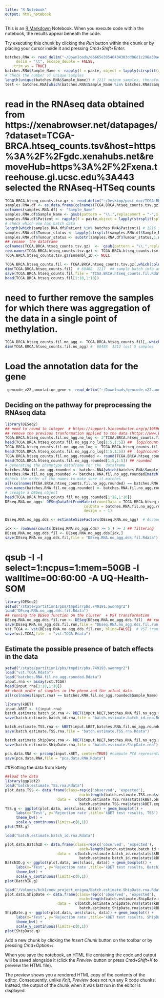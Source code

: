 ```yaml
---
title: "R Notebook"
output: html_notebook
---
```


This is an [R Markdown](http://rmarkdown.rstudio.com) Notebook. When you execute code within the notebook, the results appear beneath the code. 

Try executing this chunk by clicking the *Run* button within the chunk or by placing your cursor inside it and pressing *Cmd+Shift+Enter*. 

```r
batches.RNA <- read_delim("~/Downloads/e6665e30546434303dd06d1c296a30ac-data 2/original/batches.tsv", 
     delim = "\t", escape_double = FALSE, 
    trim_ws = TRUE)
batches.RNA$Sample_Name <- rapply(f = paste, object = lapply(strsplit(x = batches.RNA$Sample, split = "-"),"[",1:4),collapse = "-")
# Check the number of unique samples 
length(unique(batches.RNA$Sample_Name)) # 1217 unique samples, therefore some duplication present 
test <- batches.RNA[which(batches.RNA$Sample_Name %in% batches.RNA$Sample_Name[which(duplicated(batches.RNA$Sample_Name) == T)]),]
```
# read in the RNAseq data obtained from https://xenabrowser.net/datapages/?dataset=TCGA-BRCA.htseq_counts.tsv&host=https%3A%2F%2Fgdc.xenahubs.net&removeHub=https%3A%2F%2Fxena.treehouse.gi.ucsc.edu%3A443 selected  the RNAseq-HTSeq counts
```r
TCGA.BRCA.htseq_counts.tsv.gz <- read.delim("~/Desktop/post_doc/TCGA-BRCA.htseq_counts.tsv.gz.tsv")
samples.RNA.df <- as.data.frame(colnames(TCGA.BRCA.htseq_counts.tsv.gz)[-1])
colnames(samples.RNA.df) <- "Sample_Name"
samples.RNA.df$Sample_Name <- gsub(pattern = "\\.",replacement = "-",x = samples.RNA.df$Sample_Name)
samples.RNA.df$Patient <- rapply(f = paste,object = lapply(strsplit(split = "-", samples.RNA.df$Sample_Name),"[",1:3),collapse = "-")
# check which one has batch data 
length(which(samples.RNA.df$Patient %in% batches.RNA$Patient)) # 1216 samples  (includes normals and tumours)
samples.RNA.df$Tumour_status <- lapply(strsplit(samples.RNA.df$Sample_Name,split = "-"),"[[",4) ## obtain the tumour status of the tumour
samples.RNA.df$Tumour_status <- substr(samples.RNA.df$Tumour_status,1,nchar(samples.RNA.df$Tumour_status)-1) ## remove the last letter
## rename  the dataframe 
colnames(TCGA.BRCA.htseq_counts.tsv.gz)  <-  gsub(pattern = "\\.",replacement = "-",x = colnames(TCGA.BRCA.htseq_counts.tsv.gz))
row.names(TCGA.BRCA.htseq_counts.tsv.gz) <- TCGA.BRCA.htseq_counts.tsv.gz$Ensembl_ID
TCGA.BRCA.htseq_counts.tsv.gz$Ensembl_ID <- NULL

TCGA.BRCA.htseq_counts.fil <- TCGA.BRCA.htseq_counts.tsv.gz[,which(colnames(TCGA.BRCA.htseq_counts.tsv.gz) %in% batches.RNA$Sample_Name)]
dim(TCGA.BRCA.htseq_counts.fil)  # 60488  1217  ## sample batch info available for all samples! 
save(TCGA.BRCA.htseq_counts.fil,file = "TCGA.BRCA.htseq_counts.fil.Rdata")
head(TCGA.BRCA.htseq_counts.fil[1:10,1:10])

```
# need to further remove the samples for which  there was aggregation of the data in a single point of methylation.
```r
TCGA.BRCA.htseq_counts.fil.no_agg <- TCGA.BRCA.htseq_counts.fil[,-which(colnames(TCGA.BRCA.htseq_counts.fil) %in% batches.RNA$Sample_Name[which(duplicated(batches.RNA$Sample_Name) == T)])]
dim(TCGA.BRCA.htseq_counts.fil.no_agg) #  60488  1212 lost 5 samples

```
# Load the annotation data for the gene
```r
 gencode_v22_annotation_gene <- read_delim("~/Downloads/gencode.v22.annotation.gene.probeMap","\t", escape_double = FALSE, trim_ws = TRUE)

```
## Deciding on the pathway for preprocessing the RNAseq data 
```r
library(DESeq2)
## need to round to integer  # https://support.bioconductor.org/p/105964/
## remove the previous tranformation applied to the data (https://www.biostars.org/p/383669/)
TCGA.BRCA.htseq_counts.fil.no_agg.no_log <- 2^TCGA.BRCA.htseq_counts.fil.no_agg  
head(TCGA.BRCA.htseq_counts.fil.no_agg.no_log[1:5,1:5]) ##  log2(count+1) removed the log2 
TCGA.BRCA.htseq_counts.fil.no_agg.no_log <- TCGA.BRCA.htseq_counts.fil.no_agg.no_log - 1 ## remove the  + 1
head(TCGA.BRCA.htseq_counts.fil.no_agg.no_log[1:5,1:5]) ##  log2(count+1) removed the log2 
TCGA.BRCA.htseq_counts.fil.no_agg.rounded <- round(TCGA.BRCA.htseq_counts.fil.no_agg.no_log)
head(TCGA.BRCA.htseq_counts.fil.no_agg.rounded[1;5,1:5]) ## rounded 
# generating the phenotype dataframe for the  dataframe 
batches.RNA.fil.no_agg.rounded <- batches.RNA[which(batches.RNA$Sample_Name %in% colnames(TCGA.BRCA.htseq_counts.fil.no_agg.rounded)),]
batches.RNA.fil.no_agg.rounded <- batches.RNA.fil.no_agg.rounded[match(colnames(TCGA.BRCA.htseq_counts.fil.no_agg.rounded),batches.RNA.fil.no_agg.rounded$Sample_Name),]
#check the order of the names to make sure it matches
all(colnames(TCGA.BRCA.htseq_counts.fil.no_agg.rounded) == batches.RNA.fil.no_agg.rounded$Sample_Name) # TRUE
row.names(batches.RNA.fil.no_agg.rounded) <- batches.RNA.fil.no_agg.rounded$Sample_Name
# creagte a DESeq object 
head(TCGA.BRCA.htseq_counts.fil.no_agg.rounded[1:10,1:10])
DEseq.RNA.no_agg<- DESeqDataSetFromMatrix(countData = TCGA.BRCA.htseq_counts.fil.no_agg.rounded,
                                    colData = batches.RNA.fil.no_agg.rounded,
                                    design = ~ 1)

DEseq.RNA.no_agg.dds <- estimateSizeFactors(DEseq.RNA.no_agg)  # Accounts for the different sequencing depths among your libraries 

idx <- rowSums(counts(DEseq.RNA.no_agg.dds) >= 5 ) >= 3 ## filtering 
DEseq.RNA.no_agg.dds.fil <- DEseq.RNA.no_agg.dds[idx,]
save(DEseq.RNA.no_agg.dds.fil,file = "DEseq.RNA.no_agg.dds.fil.Rdata")


```
# qsub -I -l select=1:ncpus=1:mem=50GB -l walltime=00:60:00 -A UQ-Health-SOM
```r
library(DESeq2)
setwd("/state/partition1/pbs/tmpdir/pbs.749191.awonmgr2")
load("DEseq.RNA.no_agg.dds.fil.Rdata")
## running the DESeq function on the cluster  + VST transformation
DEseq.RNA.no_agg.dds.fil.run <- DESeq(DEseq.RNA.no_agg.dds.fil)  ## run the DESeq algorithm
save(DEseq.RNA.no_agg.dds.fil.run,file = "DEseq.RNA.no_agg.dds.fil.run.Rdata")
vst.TCGA <- vst(DEseq.RNA.no_agg.dds.fil.run, blind=FALSE)  # VST tranformation to take out the varian from the data of interest !
save(vst.TCGA,file  = "vst.TCGA.Rdata")
```
## Estimate the possible presence of batch effects in the data
```r
setwd("/state/partition1/pbs/tmpdir/pbs.749193.awonmgr2")
load("vst.TCGA.Rdata")
load("batches.RNA.fil.no_agg.rounded.Rdata")
input.rna <- assay(vst.TCGA)
head(input.rna[1:10,1:10])
## check order of samples in the pheno and the actual data 
all(colnames(input.rna) == batches.RNA.fil.no_agg.rounded$Sample_Name)  ## all good ! 

library(kBET)
input.kBET <- t(input.rna)
batch.estimate.batch_id.rna <- kBET(input.kBET,batches.RNA.fil.no_agg.rounded$BatchId)
save(batch.estimate.batch_id.rna,file = "batch.estimate.batch_id.rna.Rdata")

batch.estimate.TSS.rna <- kBET(input.kBET,batches.RNA.fil.no_agg.rounded$TSS)
save(batch.estimate.TSS.rna,file = "batch.estimate.TSS.rna.Rdata")

batch.estimate.ShipDate.rna <- kBET(input.kBET,batches.RNA.fil.no_agg.rounded$ShipDate)
save(batch.estimate.ShipDate.rna,file = "batch.estimate.ShipDate.rna")

pca.data.RNA <- prcomp(input.kBET, center=TRUE) #compute PCA representation of the data
save(pca.data.RNA,file = "pca.data.RNA.Rdata")
```
##Plotting the data from kbety
```r
##load the data 
library(ggplot2)
load("batch.estimate.TSS.rna.Rdata")
plot.data.TSS <- data.frame(class=rep(c('observed', 'expected'), 
                                  each=length(batch.estimate.TSS.rna$stats$kBET.observed)), 
                        data =  c(batch.estimate.TSS.rna$stats$kBET.observed,
                                  batch.estimate.TSS.rna$stats$kBET.expected))
TSS.g <- ggplot(plot.data, aes(class, data)) + geom_boxplot() + 
     labs(x='Test', y='Rejection rate',title='kBET test results, TSS') +
     theme_bw() +  
     scale_y_continuous(limits=c(0,1))
plot(TSS.g)
```



```r
load("batch.estimate.batch_id.rna.Rdata")

plot.data.BatchID <- data.frame(class=rep(c('observed', 'expected'), 
                                  each=length(batch.estimate.batch_id.rna$stats$kBET.observed)), 
                        data =  c(batch.estimate.batch_id.rna$stats$kBET.observed,
                                  batch.estimate.batch_id.rna$stats$kBET.expected))
BatchID.g <- ggplot(plot.data, aes(class, data)) + geom_boxplot() + 
     labs(x='Test', y='Rejection rate',title='kBET test results, BatchID') +
     theme_bw() +  
     scale_y_continuous(limits=c(0,1))
plot(BatchID.g)
```

```r
load("/Volumes/bck1/new_project_enigma/batch.estimate.ShipDate.rna.Rdata")
plot.data.ShipDate <- data.frame(class=rep(c('observed', 'expected'), 
                                  each=length(batch.estimate.ShipDate.rna$stats$kBET.observed)), 
                        data =  c(batch.estimate.ShipDate.rna$stats$kBET.observed,
                                  batch.estimate.ShipDate.rna$stats$kBET.expected))
ShipDate.g <- ggplot(plot.data, aes(class, data)) + geom_boxplot() + 
     labs(x='Test', y='Rejection rate',title='kBET test results, ShipDate') +
     theme_bw() +  
     scale_y_continuous(limits=c(0,1))
plot(ShipDate.g)
```
Add a new chunk by clicking the *Insert Chunk* button on the toolbar or by pressing *Cmd+Option+I*.

When you save the notebook, an HTML file containing the code and output will be saved alongside it (click the *Preview* button or press *Cmd+Shift+K* to preview the HTML file). 

The preview shows you a rendered HTML copy of the contents of the editor. Consequently, unlike *Knit*, *Preview* does not run any R code chunks. Instead, the output of the chunk when it was last run in the editor is displayed.

